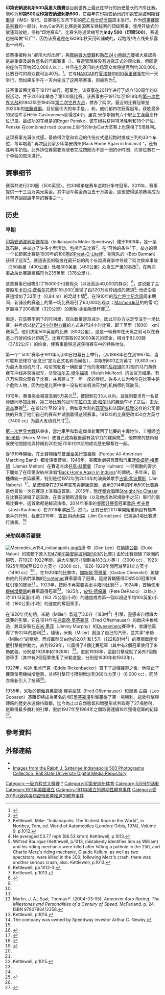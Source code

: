 {{expand|time=2012-08-14T04:07:11+00:00}}
{{Infobox motor race
| Race title = 印第安納波利斯500英里大獎賽
| Logo = 
| Track map = [[File:Indianapolis_Oval.svg|200px]]
| Series long = [[印第賽車系列賽|印第賽車系列賽]]
| Series short = 印第賽車
| Venue = [[印第安納波利斯賽車場|印第安納波利斯賽車場]]
| Location = [[美國|美國]][[印第安納州|印第安納州]][[斯皮德韋_(印第安納州)|斯皮德韋]]
| Coordinates =
| Sponsor = Gainbridge Insurance Agency (2019–2022)
| First race = [[1911年印第安納波利斯500|1911]]
| Last race =
| Distance = {{convert|804|km|sigfig=3}}
| Laps = 200
| Previous names = 500-Mile International Sweepstakes (1911–1915, 1920–1941, 1946–1980)<p>300-Mile International Sweepstakes (1916)<p>Liberty Sweepstakes (1919)<p>
| Most wins driver = {{link-en|A·J·弗伊特|A. J. Foyt}} (4)<br />{{link-en|阿爾·昂瑟|Al Unser}} (4)<br />{{link-en|瑞克·米爾斯|Rick Mears}} (4)<br />{{link-en|赫略·卡斯特罗内维斯|Helio Castroneves}} (4)
| Most wins team = {{link-en|Penske車隊|Team Penske}} (18)
| Most wins manufacturer = '''底盤:''' [[達拉拉|達拉拉]] (19)<br />'''引擊:''' {{link-en|奧芬豪澤|Offenhauser}} (27)<br>'''輪胎:''' [[凡世通|凡世通]] (81)
| Surface = 柏油路
| Length mi = 2.5
| Turns = 4
| Record time = 37.895秒 (237.498英里/小時; 382.182公里/小時)
| Record driver = {{link-en|艾瑞·盧延迪克|Arie Luyendyk}}
| Record car = Reynard/福特-考斯沃斯XB
| Record year = [[1996年印第安納波利斯500|1996]]
| Record class =
}}
'''印第安納波利斯500英里大獎賽'''是目前世界上最还在举行的历史最长的汽车比赛。简称为'''印第500'''或'''印第安纳波利斯500'''，它每年在[[印第安纳州|印第安纳州]]的[[印第安納波利斯賽車場|印第安納波利斯賽車場]]（IMS）举行。该赛事在五月下旬的[[陣亡將士紀念日|阵亡将士纪念周]]周末举行。作为[[印第賽車系列賽|印第賽車系列賽]]的一部分，IndyCar系列比赛是美国赛车锦标赛的顶级赛事，使用开放式的敞篷驾驶舱，俗称“印地赛车”。比赛名称通常缩写为'''Indy 500（印第500）'''，赛道也被叫做“砖厂”，因为该赛道是在1909年秋天用砖铺成的，起跑线/终点线处都露出一码砖。

该赛事被称为''“最伟大的比赛”''，與[[摩納哥大獎賽|摩納哥大獎賽]]和[[勒芒24小時耐力賽|勒芒24小時耐力賽]]被大眾認為是最重要及最負盛名的汽車賽事（{{link-en|三大汽車賽|Triple Crown of Motorsport}}）。赛道管理层没有透露正式的观众数，但固定的座位可容纳250,000人以上，并且在比赛日的内场观众席将提高到约300,000，比赛日时的观众数可达40万。<ref>{{Cite web |url=http://www.worldstadiums.com/stadium_menu/stadium_list/100000.shtml |title=100 000+ Stadiums |access-date=2010-01-09 |archive-url=https://web.archive.org/web/20061023205044/http://www.worldstadiums.com/stadium_menu/stadium_list/100000.shtml |archive-date=2006-10-23 |dead-url=yes }}</ref>。它与[[NASCAR|NASCAR]]在[[夏洛特|夏洛特]]的[[可口可樂600|600英里赛事]]在同一天举行，而如果车手在一天内完成了这两项赛事，则被称为{{link-en|雙重任務|Double Duty}}<ref>{{Cite web|title=Drivers doing "double-duty" at Indy 500 and Coca-Cola 600|url=https://www.indystar.com/picture-gallery/sports/motor/indy-500/2014/03/04/drivers-doing-double-duty-at-indy-500-and-coca-cola-600/6014311/|accessdate=2020-02-13|work=www.indystar.com|language=en|archive-date=2020-11-05|archive-url=https://web.archive.org/web/20201105164328/https://www.indystar.com/picture-gallery/sports/motor/indy-500/2014/03/04/drivers-doing-double-duty-at-indy-500-and-coca-cola-600/6014311/|dead-url=no}}</ref>。

该赛事首届比赛于1911年举行，冠军为{{link-en|雷·哈倫|Ray Harroun}}。该赛事在2011年进行了成立100周年的庆祝活动，并于2016年举办了第100届比赛。该赛事由于1917年至1918年的[[第一次世界大战|第一次世界大战]]和1942年至1945年[[第二次世界大战|第二次世界大战]]，停办了两次。最近的比賽冠軍是2020年的[[佐藤琢磨|佐藤琢磨]]。目前最伟大的车手是{{link-en|A·J·弗伊特|A. J. Foyt}}，{{link-en|阿爾·昂瑟|Al Unser}}，{{link-en|瑞克·米爾斯|Rick Mears}}和{{link-en|赫略·卡斯特罗内维斯|Helio Castroneves}}。他们都四次获得冠军。获胜最多的现役车手Hélio Castroneves获得过4个。里克·米尔斯拥有六个职业生涯最高杆位记录。最成功的车组是{{link-en|Penske車隊|Team Penske}}的Roger Penske，该车组共获得18场胜利和18个杆位。Penske 在combined road course上举行的IndyCar大奖赛上也获得了5场胜利。

这项赛事充满仪式感。最值得注意和欢迎的传统仪式是起跑时排成三列的33个车位，每年唱着“ 再次回到家乡印第安纳州(Back Home Again in Indiana) ”，还有胜利牛奶瓶。此外排位赛需要驾驶者完成四圈而不是一圈的计时圈，而排位赛在一个单独的周末进行。

==赛事细节==
赛事共进行200圈（500英里）。约33辆单座赛车逆时针争夺冠军。2011年，赛事提供一千三百万美元奖金，其中冠军奖金两百五十万美金，这也使得这项赛事成为体育界回报最丰厚的赛事之一。
==历史==

=== 早期 ===
[[印第安纳波利斯赛车场|印第安纳波利斯赛车场]]（Indianapolis Motor Speedway）建于1909年，是一条砾石路，并举办了许多小型活动，包括汽车比赛<ref>Kettlewell, Mike. "Indianapolis: The Richest Race in the World", in Northey, Tom, ed. World of Automobiles (London: Orbis, 1974), Volume 9, p.1012.</ref>。在“可怜的条件”下，举办的第一个长距离比赛是1909年的100圈的[[Prest-O-Lite杯|Prest-O-Lite杯]]，别克队的{{link-en|鲍勃·伯曼|Bob Burman}}（Bob Burman）获得了冠军<ref>He averaged 53.77 mph (86.53 km/h) Kettlewell, p.1013.</ref>。赛道表面的裂痕在最开始的两个长距离赛事中导致了两次致命事故（250英里（400公里）处和300英里（480公里）处发生严重的事故<ref>Wilfred Bourque (Kettlewell, p.1013, mistakenly identifies him as William) and his riding mechanic were killed after hitting a pothole in the 250, and Charlie Merz's riding mechanic, Claude Kellum, as well as two spectators, were killed in the 300; following Merz's crash, there was another serious crash, also. Kettlewell, p.1013.</ref>，在两次事故后比赛距离缩短为235英里（378公里））。

这些赛事已经吸引了15000个付费观众（以及高达40,000的群众）<ref>Kettlewell, pp.1012–3.</ref>，这说服了主要股东[[卡尔·G·费希尔|卡尔·G·费希尔]]花费$155,000<ref name="#1">Kettlewell, p.1013.</ref>重铺了由320万块砖组成的赛道<ref>{{Cite web|title=The Yard of Bricks|url=https://www.indianapolismotorspeedway.com/at-the-track/yard-of-bricks-pagoda/yard-of-bricks|accessdate=2020-02-13|work=www.indianapolismotorspeedway.com|archive-date=2020-11-11|archive-url=https://web.archive.org/web/20201111214405/https://www.indianapolismotorspeedway.com/at-the-track/yard-of-bricks-pagoda/yard-of-bricks|dead-url=no}}</ref>; 他还沿着赛道增加了33英寸（0.84 m）的混凝土墙<ref name="#1"/>。在1910年的[[陣亡將士紀念日|阵亡将士纪念周]]周末期间，新铺设的赛道上的第一场比赛吸引了60,000名观众；[[Marmon车队|Marmon车队]]的的雷·哈罗赢得了200英里（320公里）的惠勒-謝伯勒獎杯賽<ref name="#1"/>。

但是，在该赛季剩下的时间里，观众数量逐渐减少，因此举办方决定专注于一场比赛，并考虑以[[勒芒24小时耐力賽|勒芒24小时耐力賽]]的方式进行24小时比赛，即千英里（1600） km）赛事<ref name="#1"/>。他们决定500英里的比赛（800公里），这是一辆赛车在天黑之前可以在赛道上行驶的估计距离<ref>Martin, J. A.; Saal, Thomas F. (2004-03-05). ''American Auto Racing: The Milestones and Personalities of a Century of Speed''. McFarland. p. 24. ISBN <bdi>9780786412358</bdi>.</ref>。比赛可获取的25000美元的奖金，相当于82.93磅（37.62公斤）的纯金，使赛事能够迅速获得赛车中的特殊地位。

第一个“ 500”赛事于1911年5月30日扫墓日上举行，（从1868年创立到1967年，当时联邦法律将“纪念日”定为正式名称而闻名）， 并限制600立方英寸（9,800 cc）为最大发动机尺寸。哈伦驾驶着一辆配备了他的发明的[[后视镜|后视镜]]的32型的马门黄蜂赛车冲线并获得冠军，尽管[[拉尔夫·穆尔福德|拉尔夫·穆尔福德]]（Ralph Mulford）抗议官方结果。有八万名观众观看了比赛，并且建立了一年一度的传统。许多人认为哈伦在比赛中是个危险人物，因为他是比赛中唯一没有检查机油压力的机械师的驾驶员。

1912年，赛事奖金被提高到5万美元<ref name="#2">Kettlewell, p.1014.</ref>，被限制在33人以内，且强制要求有一名技师随同参加比赛。第二场比赛的冠军在[[拉尔夫·德·帕尔马|拉尔夫·德·帕尔马]]的[[奔驰|奔驰]]车坏了之后，由[[乔·道森|乔·道森]]赢得<ref>The company was owned by Speedway investor Arthur C. Newby.</ref>。在1912年至1919年，例如意大利的[[菲亚特|菲亚特]]和法国的[[标致|标致]]这样的公司很快的开发了他们自己的赛车并试图赢得这项赛事。1913年的比赛更改450立方英寸（7400 cc）为最大发动机尺寸<ref name="#2"/>。

[[第一次世界大戰|第一次世界大戰]]結束後，當地車手和製造商重新奪回了比賽的主導地位，工程師[[哈里·米勒|哈里·米勒]]（Harry Miller）使自己成為戰後最有競爭力的建築商<ref name="INDY5">{{cite web|title=Miller History|url=http://www.milleroffy.com/Racing%20History.htm#Miller_History|publisher=The Miller/Offenhauser Historical Society|access-date=2021-04-04|archive-date=2021-04-25|archive-url=https://web.archive.org/web/20210425221353/http://www.milleroffy.com/Racing%20History.htm#Miller_History|dead-url=no}}</ref>，他帶來的技術發展使他間接地與持續到20世紀70年代中期的成功歷史聯繫在一起。

從1919年開始，在比賽開始前[[普渡全美行軍樂隊|普渡全美行軍樂隊]]（Purdue All-American Marching Band）都會演奏音樂。1946年，美國歌劇男高音和汽車迷[[詹姆斯·梅爾頓|詹姆斯·梅爾頓]]（James Melton）在賽道主席[[托尼·赫爾曼|托尼·赫爾曼]]（Tony Hulman）一時衝動的要求下開始了在印第安納州演唱“[[Back_Home_Again_in_Indiana|Back Home Again in Indiana]]”的傳統。多年來，這種傳統一直延續著，特別是從1972年到2014年的演員兼歌手[[吉姆·拿波爾斯|吉姆·拿波爾斯]]（Jim Nabors）<ref>{{cite web|title=James Melton Autorama|url=http://www.lostparks.com/melton.html|publisher=Florida's Lost Tourist Attractions|access-date=2021-04-04|archive-date=2020-06-18|archive-url=https://web.archive.org/web/20200618182147/http://lostparks.com/melton.html|dead-url=no}}</ref>。拿波爾斯在2014年宣布與健康原因，表示2014年的印地500比賽將是他最後一次在賽道上演唱這首歌。 2015年，[[無伴奏合唱|無伴奏合唱]]團[[Straight_No_Chaser|Straight No Chaser]]在比賽前演唱了這首歌，在拿波爾斯退役後（以及他成為常規歌手之前）舉行的兩場比賽中，這首歌都是輪流演唱。2014年春季的[[美國好聲音|美國好聲音]]冠軍[[喬許·考夫曼|喬許·考夫曼]]（Josh Kaufman）在2016年演出<ref>{{cite web|title=Watch Straight No Chaser step into Jim Nabors' shoes, sing to kick off the Indy 500|url=http://www.ew.com/article/2015/05/24/straight-no-chaser-performs-indy-500|access-date=1 May 2016|work=Entertainment Weekly's EW.com|archive-date=2021-01-26|archive-url=https://web.archive.org/web/20210126094930/https://ew.com/article/2015/05/24/straight-no-chaser-performs-indy-500/|dead-url=no}}</ref>。然而，比賽已於2017年開始重新設有標準歌手的行列，截至2019年，[[吉姆·科內利森|吉姆·科內利森]]（Jim Cornelison）已經為3場比賽進行演奏。<ref>{{Cite web|title='(Back Home Again in) Indiana': Reaction to Jim Cornelison's booming rendition|url=https://www.indystar.com/story/entertainment/indy-500/2019/05/26/indy-500-jim-cornelison-back-home-again-in-indiana/1245174001/|access-date=2019-05-28|website=Indianapolis Star|language=en|archive-date=2020-10-26|archive-url=https://web.archive.org/web/20201026051025/https://www.indystar.com/story/entertainment/indy-500/2019/05/26/indy-500-jim-cornelison-back-home-again-in-indiana/1245174001/|dead-url=no}}</ref> 

=== 米勒與奧芬豪瑟 ===
[[File:Mercedes_w154_indianapolis.jpg|thumb]]由唐·李（Don Lee）在[[納隆公爵|納隆公爵]]（Duke Nalon）的駕駛下進入[[1947年印第安納波利斯500|1947年印第安納波利斯500]]的比賽]]
由於比賽跟隨了歐洲的趨勢，在1920-1922年間，最大引擊尺寸限制為183立方英寸（3000 cc），1923-1925年間減至122立方英寸（2000 cc），1926-1929年間再減至91立方英寸（1490 cc）<ref name="Kettlewell, p.1014" /> 。在1920年的比賽中，[[加斯頓·雪佛萊|加斯頓·雪佛萊]]（Gaston Chevrolet）駕駛由他的兄弟們準備的[[Frontenac|Frontenac]]賽車贏得了冠軍，這是首輛獲得印弟500冠軍的8缸引擎的賽車<ref name="Kettlewell, p.1014" /> 。1923年，技師不再需要與車手陪同比賽<ref name="Kettlewell, p.1015">Kettlewell, p.1015.</ref> 。1924年，首輛使用[[機械增壓器|機械增壓器]]的賽車贏得冠軍<ref name="Kettlewell, p.1015" />。1925年，[[皮特·德保羅|皮特·德保羅]]（Pete DePaolo） 以每小時101.13英里/小時（162.75公里/小時）的速度成為第一個以超過平均100英里/小時（160公里/小時）的速度的奪冠車手。

在1920年代初期，米勒（Miller）製造了3.0升（183吋<sup>3</sup>）引擊，靈感來自[[標緻|標緻]]大獎賽的引擊，它在1914年在[[弗雷德·奧芬豪瑟|弗雷德·奧芬豪瑟]]（Fred Offenhauser）的商店中維修過，將其安裝在[[吉米·墨菲|吉米·墨菲]]（Jimmy Murphy）的[[Duesenberg|Duesenberg]]賽車中，並讓他贏得了1922年的勝利<ref name="INDY5" /> 。隨後，米勒（Miller）創造了自己的汽車，並共享“米勒（Miller）”的稱號，而該車型又由他的2.0升和1.5升（122和91吋<sup>3</sup>）的兩個單座增壓引擊提供動力，直到1929年，它贏得了4個比賽冠軍（其中有2個冠軍使用了米勒底盤，分別是1926年和1928年）<ref name="INDY6">{{cite web|title=1926 Miller 91 FWD|url=http://www.supercars.net/cars/2458.html|url-status=yes|archive-url=https://archive.today/20130223173430/http://www.supercars.net/cars/2458.html|archive-date=2013-02-23|publisher=Supercars.net|access-date=2021-04-04}}</ref>。直到1938年，這副引擊成就了另外7個獲勝車手（其中有2個冠軍使用了米勒底盤，分別是1930年和1932年）。 

1927年，[[埃迪·里肯巴克|埃迪·里肯巴克]]（Eddie Rickenbacker）買下了這條賽道之後，他禁止了賽車使用機械增壓器，並將引擊尺寸限制增加到366立方英寸（6,000 cc），同時亦重新引入了技師<ref name="Kettlewell, p.1015" />。

1935年，米勒的前僱員[[弗雷德·奧芬豪瑟|弗雷德·奧芬豪瑟]]（Fred Offenhauser）和[[里奧·古森|里奧·古森]]（Leo Goossen）憑藉即將成為著名的4缸[[奧芬豪澤|奧芬豪澤]]引擊贏得了第一場勝利。這款引擊與磚廠的歷史永遠保持聯繫，迄今為止以自然吸氣和增壓形式共取得了27項勝利，是取得最多勝利的引擊，更於1947年至1964年之間取得連續18年獲得冠軍的紀錄<ref name="INDY7">{{cite news|title=All time Indianapolis 500 winners|newspaper=USA Today|url=http://sports.usatoday.com/2015/05/24/all-time-indianapolis-500-winners/|accessdate=2021-04-04|archive-date=2020-09-30|archive-url=https://web.archive.org/web/20200930222129/https://sports.usatoday.com/2015/05/24/all-time-indianapolis-500-winners/|dead-url=no}}</ref>。 

== 參考資料 ==
{{reflist}}   

== 外部連結 ==
{{Commons category}}
* {{Official website|http://www.indy500.com}}
* [http://dmr.bsu.edu/cdm4/collection.php?CISOROOT=/SatterleePh Images from the Ralph J. Satterlee Indianapolis 500 Photographs Collection, Ball State University Digital Media Repository]

{{coord|39|47|41|N|86|14|04|W|type:landmark_region:US|display=title}}

{{一级方程式大奖赛}}

{{Authority control}}

{{DEFAULTSORT:Indianapolis 500-Mile Race}}
[[Category:一級方程式大獎賽|Category:一級方程式大獎賽]]
[[Category:印第安納波利斯500|*]]
[[Category:印第安纳州体育|Category:印第安纳州体育]]
[[Category:5月份的活動|Category:5月份的活動]]
[[Category:1911年美国建立|Category:1911年美国建立]]
[[Category:1911年建立的週期性體育事件|Category:1911年建立的週期性體育事件]]
[[Category:受2019冠狀病毒病疫情影響推遲的體育事件|Category:受2019冠狀病毒病疫情影響推遲的體育事件]]